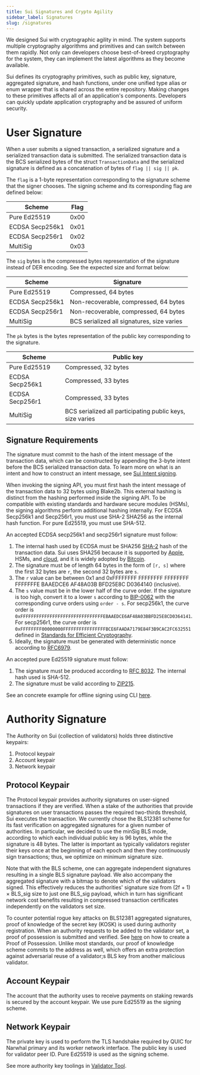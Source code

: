 ```yaml
---
title: Sui Signatures and Crypto Agility
sidebar_label: Signatures
slug: /signatures
---
```


We designed Sui with cryptographic agility in mind. The system supports multiple cryptography algorithms and primitives and can switch between them rapidly. Not only can developers choose best-of-breed cryptography for the system, they can implement the latest algorithms as they become available.

Sui defines its cryptography primitives, such as public key, signature, aggregated signature, and hash functions, under one unified type alias or enum wrapper that is shared across the entire repository. Making changes to these primitives affects all of an application's components. Developers can quickly update application cryptography and be assured of uniform security.

# User Signature

When a user submits a signed transaction, a serialized signature and a serialized transaction data is submitted. The serialized transaction data is the BCS serialized bytes of the struct `TransactionData` and the serialized signature is defined as a concatenation of bytes of `flag || sig || pk`.

The `flag` is a 1-byte representation corresponding to the signature scheme that the signer chooses. The signing scheme and its corresponding flag are defined below:

| Scheme          | Flag |
| --------------- | ---- |
| Pure Ed25519    | 0x00 |
| ECDSA Secp256k1 | 0x01 |
| ECDSA Secp256r1 | 0x02 |
| MultiSig        | 0x03 |

The `sig` bytes is the compressed bytes representation of the signature instead of DER encoding. See the expected size and format below:

| Scheme          | Signature                                  |
| --------------- | ------------------------------------------ |
| Pure Ed25519    | Compressed, 64 bytes                       |
| ECDSA Secp256k1 | Non-recoverable, compressed, 64 bytes      |
| ECDSA Secp256r1 | Non-recoverable, compressed, 64 bytes      |
| MultiSig        | BCS serialized all signatures, size varies |

The `pk` bytes is the bytes representation of the public key corresponding to the signature.

| Scheme          | Public key                                                |
| --------------- | --------------------------------------------------------- |
| Pure Ed25519    | Compressed, 32 bytes                                      |
| ECDSA Secp256k1 | Compressed, 33 bytes                                      |
| ECDSA Secp256r1 | Compressed, 33 bytes                                      |
| MultiSig        | BCS serialized all participating public keys, size varies |

## Signature Requirements

The signature must commit to the hash of the intent message of the transaction data, which can be constructed by appending the 3-byte intent before the BCS serialized transaction data. To learn more on what is an intent and how to construct an intent message, see [Sui Intent signing](./intent-signing.mdx).

When invoking the signing API, you must first hash the intent message of the transaction data to 32 bytes using Blake2b. This external hashing is distinct from the hashing performed inside the signing API. To be compatible with existing standards and hardware secure modules (HSMs), the signing algorithms perform additional hashing internally. For ECDSA Secp256k1 and Secp256r1, you must use SHA-2 SHA256 as the internal hash function. For pure Ed25519, you must use SHA-512.

An accepted ECDSA secp256k1 and secp256r1 signature must follow:

1.  The internal hash used by ECDSA must be SHA256 [SHA-2](https://en.wikipedia.org/wiki/SHA-2) hash of the transaction data. Sui uses SHA256 because it is supported by [Apple](https://developer.apple.com/forums/thread/89619), HSMs, and [cloud](https://developer.apple.com/forums/thread/89619), and it is widely adopted by [Bitcoin](https://en.bitcoin.it/wiki/Elliptic_Curve_Digital_Signature_Algorithm).
2.  The signature must be of length 64 bytes in the form of `[r, s]` where the first 32 bytes are `r`, the second 32 bytes are `s`.
3.  The `r` value can be between 0x1 and 0xFFFFFFFF FFFFFFFF FFFFFFFF FFFFFFFE BAAEDCE6 AF48A03B BFD25E8C D0364140 (inclusive).
4.  The `s` value must be in the lower half of the curve order. If the signature is too high, convert it to a lower `s` according to [BIP-0062](https://github.com/bitcoin/bips/blob/master/bip-0062.mediawiki#low-s-values-in-signatures) with the corresponding curve orders using `order - s`. For secp256k1, the curve order is `0xFFFFFFFFFFFFFFFFFFFFFFFFFFFFFFFEBAAEDCE6AF48A03BBFD25E8CD0364141`. For secp256r1, the curve order is `0xFFFFFFFF00000000FFFFFFFFFFFFFFFFBCE6FAADA7179E84F3B9CAC2FC632551` defined in [Standards for Efficient Cryptography](https://secg.org/SEC2-Ver-1.0.pdf).
5.  Ideally, the signature must be generated with deterministic nonce according to [RFC6979](https://www.rfc-editor.org/rfc/rfc6979).

An accepted pure Ed25519 signature must follow:

1.  The signature must be produced according to [RFC 8032](https://www.rfc-editor.org/rfc/rfc8032.html#section-5.1.6). The internal hash used is SHA-512.
2.  The signature must be valid according to [ZIP215](https://github.com/zcash/zips/blob/main/zip-0215.rst).

See an concrete example for offline signing using CLI [here](../cryptography/offline-signing.mdx).

# Authority Signature

The Authority on Sui (collection of validators) holds three distinctive keypairs:

1.  Protocol keypair
2.  Account keypair
3.  Network keypair

## Protocol Keypair

The Protocol keypair provides authority signatures on user-signed transactions if they are verified. When a stake of the authorities that provide signatures on user transactions passes the required two-thirds threshold, Sui executes the transaction. We currently chose the BLS12381 scheme for its fast verification on aggregated signatures for a given number of authorities. In particular, we decided to use the minSig BLS mode, according to which each individual public key is 96 bytes, while the signature is 48 bytes. The latter is important as typically validators register their keys once at the beginning of each epoch and then they continuously sign transactions; thus, we optimize on minimum signature size.

Note that with the BLS scheme, one can aggregate independent signatures resulting in a single BLS signature payload. We also accompany the aggregated signature with a bitmap to denote which of the validators signed. This effectively reduces the authorities' signature size from (2f + 1) × BLS_sig size to just one BLS_sig payload, which in turn has significant network cost benefits resulting in compressed transaction certificates independently on the validators set size.

To counter potential rogue key attacks on BLS12381 aggregated signatures, proof of knowledge of the secret key (KOSK) is used during authority registration. When an authority requests to be added to the validator set, a proof of possession is submitted and verified. See [here](./intent-signing.mdx) on how to create a Proof of Possession. Unlike most standards, our proof of knowledge scheme commits to the address as well, which offers an extra protection against adversarial reuse of a validator;s BLS key from another malicious validator.

## Account Keypair

The account that the authority uses to receive payments on staking rewards is secured by the account keypair. We use pure Ed25519 as the signing scheme.

## Network Keypair

The private key is used to perform the TLS handshake required by QUIC for Narwhal primary and its worker network interface. The public key is used for validator peer ID. Pure Ed25519 is used as the signing scheme.

See more authority key toolings in [Validator Tool](https://github.com/MystenLabs/sui/blob/f8b5ad9aaecc3c4b30a060ec5e00bdad9ba75a93/nre/validator_tool.mdx).
